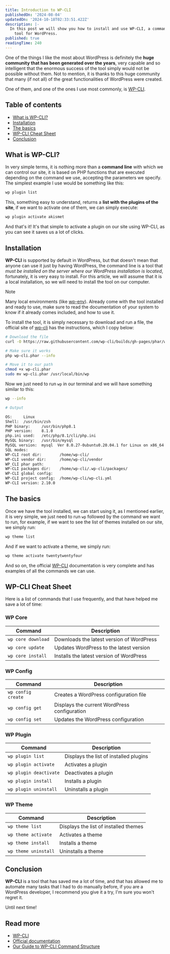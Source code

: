 ```yaml
---
title: Introduction to WP-CLI
publishedOn: '2024-08-04'
updatedOn: '2024-10-18T02:33:51.422Z'
description: |-
  In this post we will show you how to install and use WP-CLI, a command line
    tool for WordPress.
published: true
readingTime: 240
---
```

One of the things I like the most about WordPress is definitely the **huge community
that has been generated over the years**, very capable and so intelligent that the
enormous success of the tool simply would not be possible without them. Not to mention,
it is thanks to this huge community that many (if not all) of the great functionalities
of WordPress were created.

One of them, and one of the ones I use most commonly, is [WP-CLI](https://wp-cli.org/).

## Table of contents

- [What is WP-CLI?](#what-is-wp-cli)
- [Installation](#installation)
- [The basics](#the-basics)
- [WP-CLI Cheat Sheet](#wp-cli-cheat-sheet)
- [Conclusion](#conclusion)

## What is WP-CLI?

In very simple terms, it is nothing more than a **command line** with which we can
control our site, it is based on PHP functions that are executed depending on the
command we use, accepting the parameters we specify. The simplest example I use would
be something like this:

```bash
wp plugin list
```

This, something easy to understand, returns a **list with the plugins of the site**,
if we want to activate one of them, we can simply execute:

```bash
wp plugin activate akismet
```

And that's it! It's that simple to activate a plugin on our site using WP-CLI, as you
can see it saves us a lot of clicks.

## Installation

**WP-CLI** is supported by default in WordPress, but that doesn't mean that anyone can
use it just by having WordPress, the command line is a tool that _must be installed on
the server where our WordPress installation is located_, fortunately, it is very easy
to install. For this article, we will assume that it is a local installation, so we
will need to install the tool on our computer.

> [!NOTE]
> Many local environments (like [wp-env](https://youtu.be/K5Uxc3H-kaU?si=H93NqzLg-DsPWJW1)).
> Already come with the tool installed and ready to use, make sure to read the
> documentation of your system to know if it already comes included, and how to use it.

To install the tool, it is simply necessary to download and run a file, the official
site of [wp-cli](https://wp-cli.org/#installing) has the instructions, which I copy below:

```bash
# Download the file
curl -O https://raw.githubusercontent.com/wp-cli/builds/gh-pages/phar/wp-cli.phar

# Make sure it works
php wp-cli.phar --info

# Move it to our path
chmod +x wp-cli.phar
sudo mv wp-cli.phar /usr/local/bin/wp
```

Now we just need to run `wp` in our terminal and we will have something similar to this:

```bash
wp --info

# Output

OS:     Linux
Shell:  /usr/bin/zsh
PHP binary:     /usr/bin/php8.1
PHP version:    8.1.0
php.ini used:   /etc/php/8.1/cli/php.ini
MySQL binary:   /usr/bin/mysql
MySQL version:  mysql  Ver 8.0.27-0ubuntu0.20.04.1 for Linux on x86_64 ((Ubuntu))
SQL modes:
WP-CLI root dir:        /home/wp-cli/
WP-CLI vendor dir:      /home/wp-cli/vendor
WP_CLI phar path:
WP-CLI packages dir:    /home/wp-cli/.wp-cli/packages/
WP-CLI global config:
WP-CLI project config:  /home/wp-cli/wp-cli.yml
WP-CLI version: 2.10.0
```

## The basics

Once we have the tool installed, we can start using it,
as I mentioned earlier, it is very simple, we just need to run
`wp` followed by the command we want to run, for example, if we want to see the list
of themes installed on our site, we simply run:

```bash
wp theme list
```

And if we want to activate a theme, we simply run:

```bash
wp theme activate twentytwentyfour
```

And so on, the official [WP-CLI](https://developer.wordpress.org/cli/commands/)
documentation is very complete and has examples of all the commands we can use.

## WP-CLI Cheat Sheet

Here is a list of commands that I use frequently, and that have
helped me save a lot of time:

### WP Core

| Command | Description |
|---------|-------------|
| `wp core download` | Downloads the latest version of WordPress |
| `wp core update` | Updates WordPress to the latest version |
| `wp core install` | Installs the latest version of WordPress |

### WP Config

| Command | Description |
|---------|-------------|
| `wp config create` | Creates a WordPress configuration file |
| `wp config get` | Displays the current WordPress configuration |
| `wp config set` | Updates the WordPress configuration |

### WP Plugin

| Command | Description |
|---------|-------------|
| `wp plugin list` | Displays the list of installed plugins |
| `wp plugin activate` | Activates a plugin |
| `wp plugin deactivate` | Deactivates a plugin |
| `wp plugin install` | Installs a plugin |
| `wp plugin uninstall` | Uninstalls a plugin |

### WP Theme

| Command | Description |
|---------|-------------|
| `wp theme list` | Displays the list of installed themes |
| `wp theme activate` | Activates a theme |
| `wp theme install` | Installs a theme |
| `wp theme uninstall` | Uninstalls a theme |

## Conclusion

**WP-CLI** is a tool that has saved me a lot of time, and that has allowed me to
automate many tasks that I had to do manually before, if you are a WordPress developer,
I recommend you give it a try, I'm sure you won't regret it.

Until next time!

## Read more

- [WP-CLI](https://wp-cli.org/)
- [Official documentation](https://developer.wordpress.org/cli/commands/)
- [Our Guide to WP-CLI Command Structure](https://deliciousbrains.com/wpcli-command-structure-guide/)
